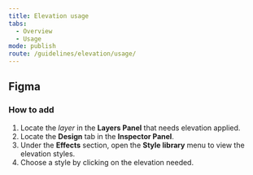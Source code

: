 ```yaml
---
title: Elevation usage
tabs:
  - Overview
  - Usage
mode: publish
route: /guidelines/elevation/usage/
---
```


## Figma

### How to add

1. Locate the _layer_ in the **Layers Panel** that needs elevation applied.
2. Locate the **Design** tab in the **Inspector Panel**.
3. Under the **Effects** section, open the **Style library** menu to view the elevation styles.
4. Choose a style by clicking on the elevation needed.
